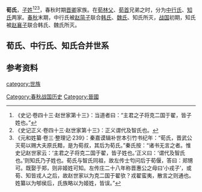 '''荀氏'''，[[子姓|子姓]]<ref>《史记·卷四十三·赵世家第十三》：当道者曰：“主君之子将克二国于翟，皆子姓也。”</ref><ref>《史记正义·卷四十三·赵世家第十三》：正义谓代及智氏也。</ref><ref>《元和姓纂·卷三·整理记·239》：秦嘉谟辑补世本引竹书纪年：“荀氏，晋武公灭荀以赐大夫原氏黯，是为荀叔，其后为荀氏。”秦氏按：“诸书无言之者。惟史记赵世家云：‘主君之子将克二国于翟，皆子姓也。’正义曰：‘谓代及智氏也。’则知氏乃子姓也。荀氏与智氏同祖，故左传士匄问后于荀偃，答曰：郑甥可。既娶于郑，则非姬姓可知。左传庄二十八年称晋惠公之母曰‘小戎子’，或荀、知皆戎人之后，故赵世家以为克二国于翟欤？戎翟蛮夷，散言之则通也。姓纂以为郇侯后，氏族略以为姬姓，皆误。”</ref>，春秋时期[[晋国|晋]][[卿|卿]]家族。在[[荀林父|荀林父]]、[[荀首|荀首]]兄弟之时，分为[[中行氏|中行氏]]、[[知氏|知氏]]两家。[[春秋|春秋]]末期，中行氏被[[赵简子|赵简子]]联合[[韩氏|韩氏]]、[[魏氏|魏氏]]、知氏所灭，[[战国|战国]]初期，知氏被[[赵襄子|赵襄子]]联合韩氏、魏氏所灭。

==荀氏、中行氏、知氏合并世系==

<center>
{{chart/start}}
{{chart | | | | | Sa |Sa=[[逝敖|逝敖]]}}
{{chart | |,|-|-|-|^|-|-|-|.|}}
{{chart | Hu | | | | | | Zh |Hu=[[中行桓子|中行桓子]]<br>[[荀林父|荀林父]]<br>'''[[中行氏|中行氏]]'''|Zh=[[知庄子|知庄子]]<br>[[荀首|荀首]]<br>'''[[知氏|知氏]]'''}}
{{chart | |!| | | | | | | |!|}}
{{chart | Xu | | | | | | Wu |Xu=[[中行宣子|中行宣子]]<br>[[荀庚|荀庚]]|Wu=[[知武子|知武子]]<br>[[荀罃|荀罃]]}}
{{chart | |!| | | | | | | |!|}}
{{chart | Xi | | | | | | Sh |Xi=[[中行献子|中行献子]]<br>[[荀偃|荀偃]]|Sh=[[知朔|知朔]]}}
{{chart | |!| | | | | | | |!|}}
{{chart | Mu | | | | | | Da |Mu=[[中行穆子|中行穆子]]<br>[[荀吴|荀吴]]|Da=[[知悼子|知悼子]]<br>[[知盈|知盈]]}}
{{chart | |!| | | | | | | |)|-|-|-|.| |}}
{{chart | We | | | | | | Zw | | Mo |We=[[中行文子|中行文子]]<br>[[荀寅|荀寅]]|Zw=[[知文子|知文子]]<br>[[知跞|知跞]]|Mo=□}}
{{chart | | | | | | | | | |!| | | |!|}}
{{chart | | | | | | | | | Xu | | Xw |Xu=[[知宣子|知宣子]]<br>[[知申|知申]]|Xw=[[知徐吾|知徐吾]]}}
{{chart | | | | | | | | | |)|-|-|-|.|}}
{{chart | | | | | | | | | Xi | | Xa |Xi=[[知襄子|知襄子]]<br>[[知瑶|知瑶]]|Xa=[[宵_(知氏)|宵]]}}
{{chart | | | | | | | | | |!|}}
{{chart | | | | | | | | | Ya |Ya=[[太子颜|太子颜]]}}
{{chart/end}}</center>

==参考资料==
{{reflist}}

[[Category:春秋战国历史|Category:春秋战国历史]]
[[category:世族|category:世族]]
[[Category:晉國|Category:晉國]]